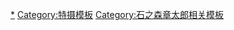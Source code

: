 {{Navbox
| name   = 电脑奇侠
| title  = [[电脑奇侠]]
| titlestyle = background-color: #19b2ff; color: #ff0
| group1 = 作品
| groupstyle = background-color: #ff0000; color: #fff
|  list1 = {{Navbox subgroup
  |groupstyle = background-color: #c0c0c0; color: #FFF;
  |evenodd   = swap
|group1 = 电视剧<!--特撮版と書くと、リブート版も含むため-->
|list1 = {{Navbox subgroup
  |groupstyle = background-color: #c0c0c0; color: #FFF;
  |evenodd   = swap
|group1 = 
|list1 = [[电脑奇侠]] - [[电脑奇侠01]]
|group2 = 乐曲
|list2 = {{lang|ja|{{tsl|ja|ゴーゴー・キカイダー}}}}
|group3 = 相关作品
|list3 = [[闪电人]] - [[闪电人f]] - {{lang|ja|{{tsl|ja|戦え!ぼくらのヒーロー大集合}}}} - {{lang|ja|{{tsl|ja|ジャッカー電撃隊VSゴレンジャー}}}} - {{lang|ja|{{tsl|ja|東映100大ヒーロー スーパーファイト|東映100大ヒーロー スーパーファイト|100大ヒーロー}}}} - {{lang|ja|{{tsl|ja|東映怪人大図鑑|東映怪人大圖鑑|怪人大圖鑑}}}}}}
|group2 = 漫画<br>（石之森版）
|list2 = {{Navbox subgroup
  |groupstyle = background-color: #c0c0c0; color: #FFF;
  |evenodd   = swap
|group1 = 
|list1 = [[电脑奇侠 (漫画)|人造人间电脑奇侠]]
|group2 = 相关作品
|list2 = {{tsl|ja|イナズマン|閃電人 (漫畫)|閃電人}}}}
|group3 = 动画
|list3 = {{Navbox subgroup
  |groupstyle = background-color: #c0c0c0; color: #FFF;
  |evenodd   = swap
|group1 = 
|list1 = {{tsl|ja|人造人間キカイダー THE ANIMATION|電腦奇俠 THE ANIMATION|電腦奇俠}} - {{tsl|ja|キカイダー01 THE ANIMATION|電腦奇俠01 THE ANIMATION|電腦奇俠01}}
|group2 = 乐曲
|list2 = {{tsl|ja|ほっ?||Destiny}}}}
|group4 = 电影<br>（重启版）
|list4 = {{Navbox subgroup
  |groupstyle = background-color: #c0c0c0; color: #FFF;
  |evenodd   = swap
|group1 = 
|list1 = [[电脑奇侠REBOOT]]
|group2 = 乐曲
|list2 = {{lang|ja|{{tsl|ja|ゴーゴー・キカイダー|ゴーゴー・キカイダー|ゴーゴー・キカイダー REBOOT2014}}}}
|group3 = 相关作品
|list3 = [[假面騎士鎧武|-{zh-hk:幪面超人鎧武; zh-tw:假面騎士鎧武; zh-cn:假面骑士铠武; zh-sg:假面骑士铠武;}-]]}}
| group5 = 其他作品<!--上の作品群以外の作品-->
|  list5 = {{tsl|ja|キカイダー02|電腦奇俠02|02（閃電人VS）}} - {{tsl|ja|S.I.C.}}（{{tsl|ja|KIKAIDER00|KIKAIDER00|00}} - [[S.I.C. 英雄傳說|SAGA]]） - {{tsl|ja|人造人間キカイダー The Novel|電腦奇俠 The Novel|The Novel}}
| group6 = 其他相关作品<!--上の関連作品以外の作品-->
|  list6 = [[电脑黑魔]] - [[假面騎士系列|-{zh-hk:幪面超人; zh-tw:假面騎士; zh-cn:假面骑士; zh-sg:假面骑士;}-系列]]（[[OOO·電王·All Riders Let's Go 假面騎士|OOO·電王]] - [[假面騎士×超級戰隊×宇宙刑事 超級英雄大戰Z|超級英雄大戰Z]]）}}
| group2 = 人物
|  list2 = {{tsl|ja|キカイダー|電腦奇俠 (角色)|電腦奇俠 - 電腦奇俠01 - 電腦奇俠00}} - {{tsl|ja|ハカイダー|电脑黑魔 (角色)|电脑黑魔}}
| group3 = 周边商品
|  list3 = S.I.C. - [[Rangers strike|東映特攝英雄合併系列]] - {{tsl|ja|マスクコレクション|Mask Collection}}
| group4 = 相关条目
|  list4 = [[石之森章太郎]] - {{tsl|ja|渡辺宙明}} - [[木偶奇遇记]] - {{lang|ja|{{tsl|ja|さるとびエッちゃん}}}} - [[朝日電視台|朝日電視台（NET）]] - [[東映]] - {{lang|ja|{{tsl|ja|テレビ朝日土曜8時枠の連続ドラマ}}}} - [[超人機]]
}}
<noinclude>
[[Category:电脑奇侠|*]]
[[Category:特摄模板]]
[[Category:石之森章太郎相关模板]]
</noinclude>